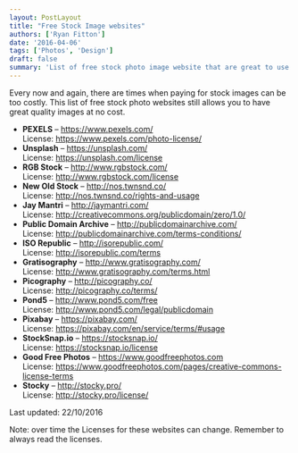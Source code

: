 ```yaml
---
layout: PostLayout
title: "Free Stock Image websites"
authors: ['Ryan Fitton']
date: '2016-04-06'
tags: ['Photos', 'Design']
draft: false
summary: 'List of free stock photo image website that are great to use for; websites, development, articles and print publications.'
---
```


<p>Every now and again, there are times when paying for stock images can be too costly. This list of free stock photo websites still allows you to have great quality images at no cost.</p>
<ul>
<li><strong>PEXELS</strong> &#8211; <a href="https://www.pexels.com/" target="_blank">https://www.pexels.com/</a><br />
License: <a href="https://www.pexels.com/photo-license/" target="_blank">https://www.pexels.com/photo-license/</a></li>
<li><strong>Unsplash</strong> &#8211; <a href="https://unsplash.com/" target="_blank">https://unsplash.com/</a><br />
License: <a href="https://unsplash.com/license" target="_blank">https://unsplash.com/license</a></li>
<li><strong>RGB Stock</strong> &#8211; <a href="http://www.rgbstock.com/" target="_blank">http://www.rgbstock.com/</a><br />
License: <a href="http://www.rgbstock.com/license" target="_blank">http://www.rgbstock.com/license</a></li>
<li><strong>New Old Stock</strong> &#8211; <a href="http://nos.twnsnd.co/" target="_blank">http://nos.twnsnd.co/</a><br />
License: <a href="http://nos.twnsnd.co/rights-and-usage" target="_blank">http://nos.twnsnd.co/rights-and-usage</a></li>
<li><strong>Jay Mantri</strong> &#8211; <a href="http://jaymantri.com/" target="_blank">http://jaymantri.com/</a><br />
License: <a href="http://creativecommons.org/publicdomain/zero/1.0/" target="_blank">http://creativecommons.org/publicdomain/zero/1.0/</a></li>
<li><strong>Public Domain Archive</strong> &#8211; <a href="http://publicdomainarchive.com/" target="_blank">http://publicdomainarchive.com/</a><br />
License: <a href="http://publicdomainarchive.com/terms-conditions/" target="_blank">http://publicdomainarchive.com/terms-conditions/</a></li>
<li><strong>ISO Republic</strong> &#8211; <a href="http://isorepublic.com/" target="_blank">http://isorepublic.com/</a><br />
License: <a href="http://isorepublic.com/terms" target="_blank">http://isorepublic.com/terms</a></li>
<li><strong>Gratisography</strong> &#8211; <a href="http://www.gratisography.com/" target="_blank">http://www.gratisography.com/</a><br />
License: <a href="http://www.gratisography.com/terms.html" target="_blank">http://www.gratisography.com/terms.html</a></li>
<li><strong>Picography</strong> &#8211; <a href="http://picography.co/" target="_blank">http://picography.co/</a><br />
License: <a href="http://picography.co/terms/" target="_blank">http://picography.co/terms/</a></li>
<li><strong>Pond5</strong> &#8211; <a href="http://www.pond5.com/free" target="_blank">http://www.pond5.com/free</a><br />
License: <a href="http://www.pond5.com/legal/publicdomain" target="_blank">http://www.pond5.com/legal/publicdomain</a></li>
<li><strong>Pixabay</strong> &#8211; <a href="https://pixabay.com/" target="_blank">https://pixabay.com/</a><br />
License: <a href="https://pixabay.com/en/service/terms/#usage" target="_blank">https://pixabay.com/en/service/terms/#usage</a></li>
<li><strong>StockSnap.io</strong> &#8211; <a href="https://stocksnap.io/" target="_blank">https://stocksnap.io/</a><br />
License: <a href="https://stocksnap.io/license" target="_blank">https://stocksnap.io/license</a></li>
<li><strong>Good Free Photos</strong> &#8211; <a href="https://www.goodfreephotos.com" target="_blank">https://www.goodfreephotos.com</a><br />
License: <a href="https://www.goodfreephotos.com/pages/creative-commons-license-terms" target="_blank">https://www.goodfreephotos.com/pages/creative-commons-license-terms</a></li>
<li><strong>Stocky</strong> &#8211; <a href="http://stocky.pro/" target="_blank">http://stocky.pro/</a><br />
License: <a href="http://stocky.pro/license/" target="_blank">http://stocky.pro/license/</a></li>
</ul>
<p>Last updated: 22/10/2016</p>
<p>Note: over time the Licenses for these websites can change. Remember to always read the licenses.</p>